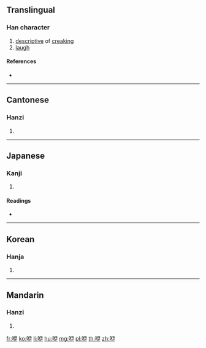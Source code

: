 ==Translingual==

===Han character===
{{Han char|rn=30|rad=口|as=06|sn=9|four=67000|canj=ROSK|ids=⿰口伊}}

# [[descriptive]] of [[creak]]ing
# [[laugh]]

====References====
* {{Han ref|kx=0188.100|dkj=03579|dj=0407.100|hdz=10618.070|uh=54BF|ud=21695|bh=ABA9|bd=43945}}

----

==Cantonese==

===Hanzi===
{{yue-hanzi|jyut=|y=yi1}}

# {{defn|lang=yue|sort=口06}}

----

==Japanese==

===Kanji===
{{ja-kanji|grade=|rs=口06}}

# {{defn|lang=ja|sort=口06}}

====Readings====
* {{ja-readings|on=[[い]] (i)|kun=[[つくりわらい]] (tsukuriwarai)}}

----

==Korean==

===Hanja===
{{ko-hanja|hangeul=이|rv=i|mr=i}}

# {{defn|lang=ko|sort=口06}}

----

==Mandarin==

===Hanzi===
{{cmn-hanzi|pin=[[yī]] ([[yi1]])|wg=i<sup>1</sup>}}

# {{defn|lang=cmn|sort=口06}}

[[fr:咿]]
[[ko:咿]]
[[li:咿]]
[[hu:咿]]
[[mg:咿]]
[[pl:咿]]
[[th:咿]]
[[zh:咿]]
